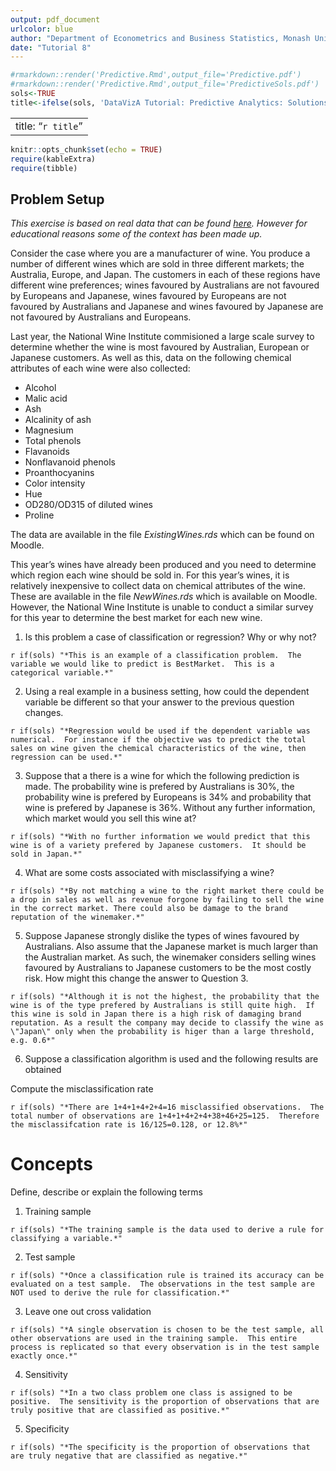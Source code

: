 ```yaml
---
output: pdf_document
urlcolor: blue
author: "Department of Econometrics and Business Statistics, Monash University"
date: "Tutorial 8"
---
```


```r
#rmarkdown::render('Predictive.Rmd',output_file='Predictive.pdf')
#rmarkdown::render('Predictive.Rmd',output_file='PredictiveSols.pdf')
sols<-TRUE
title<-ifelse(sols, 'DataVizA Tutorial: Predictive Analytics: Solutions','DataVizA Tutorial: Predictive Analytics')
```

---
title: "`r title`"
---

```r
knitr::opts_chunk$set(echo = TRUE)
require(kableExtra)
require(tibble)
```

## Problem Setup

*This exercise is based on real data that can be found [here](https://archive.ics.uci.edu/ml/datasets/wine).  However for educational reasons some of the context has been made up.*

Consider the case where you are a manufacturer of wine.  You produce a number of different wines which are sold in three different markets; the Australia, Europe, and Japan.  The customers in each of these regions have different wine preferences; wines favoured by Australians are not favoured by Europeans and Japanese, wines favoured by Europeans are not favoured by Australians and Japanese and wines favoured by Japanese are not favoured by Australians and Europeans.

Last year, the National Wine Institute commisioned a large scale survey to determine whether the wine is most favoured by Australian, European or Japanese customers.  As well as this, data on the following chemical attributes of each wine were also collected:

- Alcohol
- Malic acid
- Ash
- Alcalinity of ash
- Magnesium
- Total phenols
- Flavanoids
- Nonflavanoid phenols
- Proanthocyanins
- Color intensity
- Hue
- OD280/OD315 of diluted wines
- Proline 

The data are available in the file *ExistingWines.rds* which can be found on Moodle.

This year's wines have already been produced and you need to determine which region each wine should be sold in.  For this year's wines, it is relatively inexpensive to collect data on chemical attributes of the wine.  These are available in the file *NewWines.rds* which is available on Moodle.  However, the National Wine Institute is unable to conduct a similar survey for this year to determine the best market for each new wine.

1. Is this problem a case of classification or regression?  Why or why not?

`r if(sols) "*This is an example of a classification problem.  The variable we would like to predict is BestMarket.  This is a categorical variable.*"`

2. Using a real example in a business setting, how could the dependent variable be different so that your answer to the previous question changes.

`r if(sols) "*Regression would be used if the dependent variable was numerical.  For instance if the objective was to predict the total sales on wine given the chemical characteristics of the wine, then regression can be used.*"`

3. Suppose that a there is a wine for which the following prediction is made. The probability wine is prefered by Australians is 30%, the probability wine is prefered by Europeans is 34% and probability that wine is prefered by Japanese is 36%.  Without any further information, which market would you sell this wine at?

`r if(sols) "*With no further information we would predict that this wine is of a variety prefered by Japanese customers.  It should be sold in Japan.*"`

4. What are some costs associated with misclassifying a wine?

`r if(sols) "*By not matching a wine to the right market there could be a drop in sales as well as revenue forgone by failing to sell the wine in the correct market. There could also be damage to the brand reputation of the winemaker.*"`

5. Suppose Japanese strongly dislike the types of wines favoured by Australians.  Also assume that the Japanese market is much larger than the Australian market.  As such, the winemaker considers selling wines favoured by Australians to Japanese customers to be the most costly risk.  How might this change the answer to Question 3.    

`r if(sols) "*Although it is not the highest, the probability that the wine is of the type prefered by Australians is still quite high.  If this wine is sold in Japan there is a high risk of damaging brand reputation. As a result the company may decide to classify the wine as \"Japan\" only when the probability is higer than a large threshold, e.g. 0.6*"`

6. Suppose a classification algorithm is used and the following results are obtained

\begin{table}[!h]
\centering
\begin{tabular}{c|ccc}
                       &Predicted      &Predicted          &Predicted          \\
True best market             &Australia           &Europe               &Japan          \\
\hline
Australia                   &38             &1                  &4                  \\
Europe                 &1              &46                 &4                  \\
Japan              &2              &4                  &25                 \\
\end{tabular}
\end{table}

Compute the misclassification rate

`r if(sols) "*There are 1+4+1+4+2+4=16 misclassified observations.  The total number of observations are 1+4+1+4+2+4+38+46+25=125.  Therefore the misclassifcation rate is 16/125=0.128, or 12.8%*"`

# Concepts

Define, describe or explain the following terms

1. Training sample

`r if(sols) "*The training sample is the data used to derive a rule for classifying a variable.*"`

2. Test sample

`r if(sols) "*Once a classification rule is trained its accuracy can be evaluated on a test sample.  The observations in the test sample are NOT used to derive the rule for classification.*"`

3. Leave one out cross validation

`r if(sols) "*A single observation is chosen to be the test sample, all other observations are used in the training sample.  This entire process is replicated so that every observation is in the test sample exactly once.*"`

4. Sensitivity

`r if(sols) "*In a two class problem one class is assigned to be positive.  The sensitivity is the proportion of observations that are truly positive that are classified as positive.*"`

5. Specificity

`r if(sols) "*The specificity is the proportion of observations that are truly negative that are classified as negative.*"`